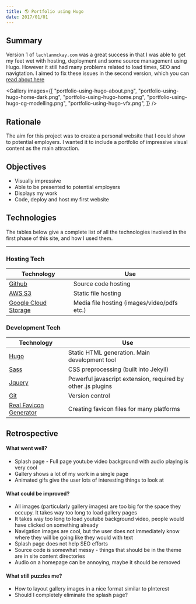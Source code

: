```yaml
---
title: 🌎 Portfolio using Hugo
date: 2017/01/01
---
```



## Summary

Version 1 of `lachlanmckay.com` was a great success in that I was
able to get my feet wet with hosting, deployment and some source
management using Hugo. However it still had many problems related to
load times, SEO and navigtation. I aimed to fix these issues in the
second version, which you can <a href="/posts/portfolio-using-jekyll">read about here</a>

<Gallery
  images={[
    "portfolio-using-hugo-about.png",
    "portfolio-using-hugo-home-dark.png",
    "portfolio-using-hugo-home.png",
    "portfolio-using-hugo-cg-modelling.png",
    "portfolio-using-hugo-vfx.png",
  ]}
/>

## Rationale

The aim for this project was to create a personal website that I could
show to potential employers. I wanted it to include a portfolio of
impressive visual content as the main attraction.

## Objectives

- Visually impressive
- Able to be presented to potential employers
- Displays my work
- Code, deploy and host my first website

## Technologies

The tables below give a complete list of all the technologies involved
in the first phase of this site, and how I used them.

<hr />

### Hosting Tech

| Technology                                                | Use                                         |
| --------------------------------------------------------- | ------------------------------------------- |
| [Github](https://github.com/lokimckay)                    | Source code hosting                         |
| [AWS S3](https://aws.amazon.com/s3/)                      | Static file hosting                         |
| [Google Cloud Storage](https://cloud.google.com/storage/) | Media file hosting (images/video/pdfs etc.) |

### Development Tech

| Technology                                                 | Use                                                          |
| ---------------------------------------------------------- | ------------------------------------------------------------ |
| [Hugo](https://jekyllrb.com/)                              | Static HTML generation. Main development tool                |
| [Sass](https://sass-lang.com/)                             | CSS preprocessing (built into Jekyll)                        |
| [Jquery](https://jquery.com/)                              | Powerful javascript extension, required by other .js plugins |
| [Git](https://git-scm.com/)                                | Version control                                              |
| [Real Favicon Generator](http://realfavicongenerator.net/) | Creating favicon files for many platforms                    |

## Retrospective

#### What went well?

- Splash page - Full page youtube video background with audio playing is very cool
- Gallery shows a lot of my work in a single page
- Animated gifs give the user lots of interesting things to look at

#### What could be improved?

- All images (particularly gallery images) are too big for the space they occupy. It takes way too long to load gallery pages
- It takes way too long to load youtube background video, people would have clicked on something already
- Navigation images are cool, but the user does not immediately know where they will be going like they would with text
- Splash page does not help SEO efforts
- Source code is somewhat messy - things that should be in the theme are in site content directories
- Audio on a homepage can be annoying, maybe it should be removed

#### What still puzzles me?

- How to layout gallery images in a nice format similar to pInterest
- Should I completely eliminate the splash page?
